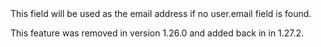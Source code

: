 
<APIField name="user.data.email" type="String">
  This field will be used as the email address if no <InlineField>user.email</InlineField> field is found.

  This feature was removed in version 1.26.0 and added back in in 1.27.2.
</APIField>
